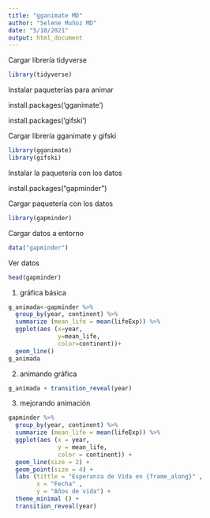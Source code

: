 ```yaml
---
title: "gganimate MD"
author: "Selene Muñoz MD"
date: "5/10/2021"
output: html_document
---
```


Cargar librería tidyverse
```r
library(tidyverse)
```


Instalar paqueterías para animar

install.packages('gganimate')

install.packages('gifski')


Cargar librería gganimate y gifski
```r
library(gganimate)
library(gifski)
```

Instalar la paquetería con los datos

install.packages("gapminder")


Cargar paquetería con los datos
```r
library(gapminder)
```

Cargar datos a entorno
```r
data("gapminder")
```

Ver datos
```r
head(gapminder)
```

1. gráfica básica
```r
g_animada<-gapminder %>% 
  group_by(year, continent) %>% 
  summarize (mean_life = mean(lifeExp)) %>% 
  ggplot(aes (x=year,
              y=mean_life,
              color=continent))+
  geom_line()
g_animada
```

2. animando gráfica
```r
g_animada + transition_reveal(year)
```

3. mejorando animación
```r
gapminder %>% 
  group_by(year, continent) %>% 
  summarize (mean_life = mean(lifeExp)) %>% 
  ggplot(aes (x = year,
              y = mean_life,
              color = continent)) +
  geom_line(size = 2) +
  geom_point(size = 4) +
  labs (tittle = "Esperanza de Vida en {frame_along}" ,
        x = "Fecha" ,
        y = "Años de vida") +
  theme_minimal () +
  transition_reveal(year)
```
